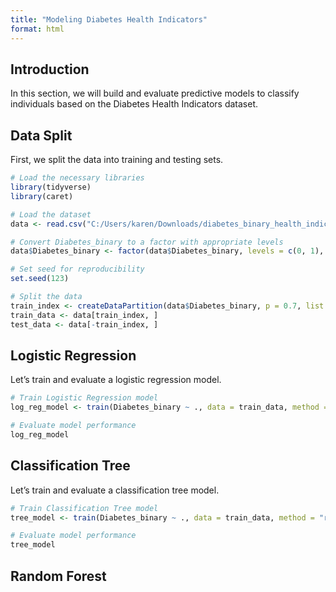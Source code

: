 ```yaml
---
title: "Modeling Diabetes Health Indicators"
format: html
---
```


## Introduction

In this section, we will build and evaluate predictive models to classify individuals based on the Diabetes Health Indicators dataset.

## Data Split

First, we split the data into training and testing sets.

```r
# Load the necessary libraries
library(tidyverse)
library(caret)

# Load the dataset
data <- read.csv("C:/Users/karen/Downloads/diabetes_binary_health_indicators_BRFSS2015.csv")

# Convert Diabetes_binary to a factor with appropriate levels
data$Diabetes_binary <- factor(data$Diabetes_binary, levels = c(0, 1), labels = c("No", "Yes"))

# Set seed for reproducibility
set.seed(123)

# Split the data
train_index <- createDataPartition(data$Diabetes_binary, p = 0.7, list = FALSE)
train_data <- data[train_index, ]
test_data <- data[-train_index, ]
```

## Logistic Regression

Let's train and evaluate a logistic regression model.

```r
# Train Logistic Regression model
log_reg_model <- train(Diabetes_binary ~ ., data = train_data, method = "glm", family = "binomial", trControl = trainControl(method = "cv", number = 5, summaryFunction = mnLogLoss, classProbs = TRUE))

# Evaluate model performance
log_reg_model

```

## Classification Tree

Let's train and evaluate a classification tree model. 

```r
# Train Classification Tree model
tree_model <- train(Diabetes_binary ~ ., data = train_data, method = "rpart", trControl = trainControl(method = "cv", number = 5, summaryFunction = mnLogLoss, classProbs = TRUE), tuneGrid = expand.grid(cp = seq(0.01, 0.1, by = 0.01)))

# Evaluate model performance
tree_model

```

## Random Forest
